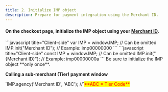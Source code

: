 ```yaml
---
title: 2. Initialize IMP object
description: Prepare for payment integration using the Merchant ID.
---
```




#### On the checkout page, initialize the IMP object using your [Merchant ID](../../ready/3.).

<Tabs>
<Tab title="JavaScript">
```javascript title="Client-side"
  var IMP = window.IMP;   // Can be omitted
  IMP.init("Merchant ID"); // Example: imp00000000 
```

</Tab>

<Tab title="JavaScript (ES Next)">
```javascript title="Client-side"
  const IMP = window.IMP; // Can be omitted
  IMP.init("{Merchant ID}"); // Example: imp00000000a
```

</Tab>
</Tabs>

<Hint style="warning">
Be sure to initialize the IMP object **only once**.

</Hint>

**Calling a sub-merchant (Tier) payment window**

<Hint style="info">
`IMP.agency('Merchant ID', 'ABC');  //`<mark style="color:red;">**ABC = Tier Code**</mark>

</Hint>
